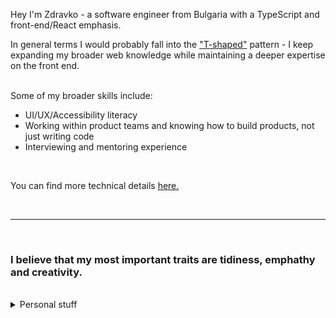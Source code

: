 ---
---

<section>

<p>
  Hey I'm Zdravko - a software engineer from Bulgaria with a TypeScript
  and front-end/React emphasis.

  In general terms I would probably fall into the <a className="text-primary underline" href="https://en.wikipedia.org/wiki/T-shaped_skills" target="_blank">"T-shaped"</a> pattern -
  I keep expanding my broader web knowledge while maintaining a deeper expertise
  on the front end.

  <br />
  Some of my broader skills include:

  - UI/UX/Accessibility literacy
  - Working within product teams and knowing how to build products, not just writing code
  - Interviewing and mentoring experience

  <br />



  You can find more technical details <a className="text-primary underline" href="/craft">here.</a>

  <br />
  <hr />
  <br />

  ### I believe that my most important traits are <span className="italic text-primary">tidiness</span>, <span className="italic text-primary">emphathy</span> and <span className="italic text-primary">creativity</span>.
</p>

<br />

<details>
<summary className="cursor-pointer"><span className="pl-1">Personal stuff</span></summary>

- I'm self taught, my formal education is in history

- Programming came at a slightly later stage but quickly became my bigget
passion

- I used to be a semi-professional Warcraft 3 player

- I worked at a board game shop focused on Magic the Gathering

- I used to sustain myself with online poker back in college

- I care deeply about stray animals (a problem in Bulgaria) and help as much as I can

- I love reading/listening to books, especially fantasy

- If I had more time I would like to learn to draw, play the guitar, write a fantasy book, create board games (I've done a bit here already)

</details>

</section>
